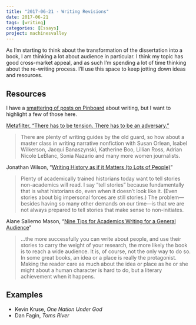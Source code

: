 ```yaml
---
title: "2017-06-21 - Writing Revisions"
date: 2017-06-21
tags: [writing]
categories: [Essays]
project: machinesvalley
---
```


As I'm starting to think about the transformation of the dissertation into a book, I am thinking a lot about audience in particular. I think my topic has good cross-market appeal, and as such I'm spending a lot of time thinking about the re-writing process. I'll use this space to keep jotting down ideas and resources.

## Resources

I have a [smattering of posts on Pinboard](https://pinboard.in/u:hepplerj/t:writing/) about writing, but I want to highlight a few of those here.

[Metafilter, "There has to be tension. There has to be an adversary."](http://www.metafilter.com/167584/There-has-to-be-tension-There-has-to-be-an-adversary)

> There are plenty of writing guides by the old guard, so how about a master class in writing narrative nonfiction with Susan Orlean, Isabel Wilkerson, Jacqui Banaszynski, Katherine Boo, Lillian Ross, Adrian Nicole LeBlanc, Sonia Nazario and many more women journalists.

Jonathan Wilson, "[Writing History as if it Matters (to Lots of People)](https://earlyamericanists.com/2017/01/20/writing-history-as-if-it-matters-to-lots-of-people/)"

> Plenty of academically trained historians today want to tell stories non-academics will read. I say “tell stories” because fundamentally that is what historians do, even when it doesn’t look like it. (Even stories about big impersonal forces are still stories.) The problem—besides having so many other demands on our time—is that we are not always prepared to tell stories that make sense to non-initiates.

Alane Salierno Mason, "[Nine Tips for Academics Writing for a General Audience](http://wwnorton.tumblr.com/post/32954793512/nine-tips-for-academics-writing-for-a-general)"

> ...the more successfully you can write about people, and use their stories to carry the weight of your research, the more likely the book is to reach a wide audience. It is, of course, not the only way to do so. In some great books, an idea or a place is really the protagonist. Making the reader care as much about the idea or place as he or she might about a human character is hard to do, but a literary achievement when it happens.

## Examples

- Kevin Kruse, *One Nation Under God*
- Dan Fagin, *Toms River*
